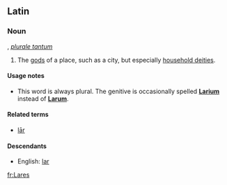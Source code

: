 ==Latin==

===Noun===
{{la-noun|Larēs|Larum|Larum|m|third}}, ''[[plurale tantum]]''

# The [[god]]s of a place, such as a city, but especially [[household deity|household deities]].

====Usage notes====
* This word is always plural.  The genitive is occasionally spelled '''[[Larium]]''' instead of '''[[Larum]]'''.

====Related terms====
* [[lar#Latin|lār]]

====Descendants====
*English: [[lar]]

[[fr:Lares]]